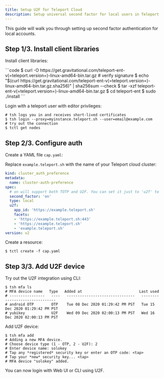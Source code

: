 ```yaml
---
title: Setup U2F for Teleport Cloud
description: Setup universal second factor for local users in Teleport Cloud
---
```


This guide will walk you through setting up second factor authentication
for local accounts.

## Step 1/3. Install client libraries

Install client libraries:

<Tabs>
  <TabItem label="Linux">
    ```code
    $ curl -O https://get.gravitational.com/teleport-ent-v(=teleport.version=)-linux-amd64-bin.tar.gz
    # verify signature 
    $ echo "$(curl  https://get.gravitational.com/teleport-ent-v(=teleport.version=)-linux-amd64-bin.tar.gz.sha256)" | sha256sum --check 
    $ tar -xzf teleport-ent-v(=teleport.version=)-linux-amd64-bin.tar.gz
    $ cd teleport-ent
    $ sudo ./install
    ```
  </TabItem>
</Tabs>

Login with a teleport user with editor privileges:

```code
# tsh logs you in and receives short-lived certificates
$ tsh login --proxy=myinstance.teleport.sh --user=email@example.com
# try out the connection
$ tctl get nodes
```

## Step 2/3. Configure auth

Create a YAML file `cap.yaml`:

Replace `example.teleport.sh` with the name of your Teleport cloud cluster:

```yaml
kind: cluster_auth_preference
metadata:
  name: cluster-auth-preference
spec:
  # on will support both TOTP and U2F. You can set it just to 'u2f' to enforce U2F only second factor.
  second_factor: 'on'
  type: local
  u2f:
    app_id: 'https://example.teleport.sh'
    facets:
    - 'https://example.teleport.sh:443'
    - 'https://example.teleport.sh'
    - 'example.teleport.sh'
version: v2
```

Create a resource:

```code
$ tctl create -f cap.yaml
```

## Step 3/3. Add U2F device

Try out the U2F integration using CLI:

```code
$ tsh mfa ls
# MFA device name   Type   Added at                          Last used
# ----------------   ----   -------------------------------   -------------------------------
# android OTP        OTP    Tue 08 Dec 2020 01:29:42 PM PST   Tue 15 Dec 2020 01:29:42 PM PST
# yubikey            U2F    Wed 09 Dec 2020 02:00:13 PM PST   Wed 16 Dec 2020 02:00:13 PM PST
```

Add U2F device:

```code
$ tsh mfa add
# Adding a new MFA device.
# Choose device type (1 - OTP, 2 - U2F): 2
# Enter device name: solokey
# Tap any *registered* security key or enter an OTP code: <tap>
# Tap your *new* security key... <tap>
# MFA device "solokey" added.
```

You can now login with Web UI or CLI using U2F.
